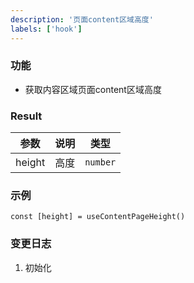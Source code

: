 ```yaml
---
description: '页面content区域高度'
labels: ['hook']
---
```


### 功能

- 获取内容区域页面content区域高度

### Result

| 参数 | 说明 | 类型 |
| --- | --- | --- |
| height | 高度 | `number` |


### 示例

```tsx
const [height] = useContentPageHeight()
```

### 变更日志

1. 初始化
